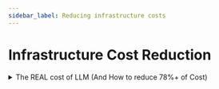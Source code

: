 ```yaml
---
sidebar_label: Reducing infrastructure costs
---
```


# Infrastructure Cost Reduction

<details>
<summary>The REAL cost of LLM (And How to reduce 78%+ of Cost)</summary>

<iframe width="560" height="315" src="https://www.youtube.com/embed/lHxl5SchjPA?si=6NQUT5y9MpCNTJAo" title="YouTube video player" frameborder="0" allow="accelerometer; autoplay; clipboard-write; encrypted-media; gyroscope; picture-in-picture; web-share" referrerpolicy="strict-origin-when-cross-origin" allowfullscreen></iframe>

🎯 Key Takeaways for quick navigation:

- 19:51 💡 Analyze token consumption for cost optimization.
- 20:19 💻 Install Lens Smith and set up.
- 21:01 🛠️ Setup environment variables for connection.
- 21:43 📊 Implement tracking methods for insights.
- 22:12 📚 Utilize Lanching for research projects.
- 23:06 📝 Log project activities for monitoring.
- 24:03 💰 Analyze token costs for optimization.
- 24:31 📉 Reduce GPT-4 usage for cost savings.
- 25:12 📄 Implement content summary for efficiency.
- 26:09 ✂️ Optimize script tool for better results.

</details>
